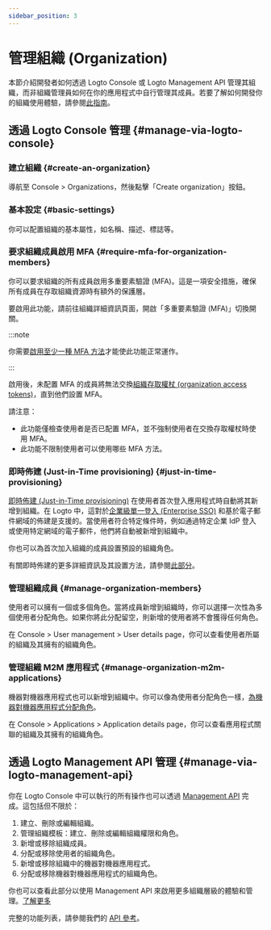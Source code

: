 ```yaml
---
sidebar_position: 3
---
```


# 管理組織 (Organization)

本節介紹開發者如何透過 Logto Console 或 Logto Management API 管理其組織，而非組織管理員如何在你的應用程式中自行管理其成員。若要了解如何開發你的組織使用體驗，請參閱[此指南](/end-user-flows/organization-experience/organization-management)。

## 透過 Logto Console 管理 \{#manage-via-logto-console}

### 建立組織 \{#create-an-organization}

導航至 <CloudLink to="/organizations">Console > Organizations</CloudLink>，然後點擊「Create organization」按鈕。

### 基本設定 \{#basic-settings}

你可以配置組織的基本屬性，如名稱、描述、標誌等。

### 要求組織成員啟用 MFA \{#require-mfa-for-organization-members}

你可以要求組織的所有成員啟用多重要素驗證 (MFA)。這是一項安全措施，確保所有成員在存取組織資源時有額外的保護層。

要啟用此功能，請前往組織詳細資訊頁面，開啟「多重要素驗證 (MFA)」切換開關。

:::note

你需要[啟用至少一種 MFA 方法](/end-user-flows/mfa)才能使此功能正常運作。

:::

啟用後，未配置 MFA 的成員將無法交換[組織存取權杖 (organization access tokens)](/authorization/organization-template/protect-organization-resources#step-2-fetch-organization-token)，直到他們設置 MFA。

請注意：

- 此功能僅檢查使用者是否已配置 MFA，並不強制使用者在交換存取權杖時使用 MFA。
- 此功能不限制使用者可以使用哪些 MFA 方法。

### 即時佈建 (Just-in-Time provisioning) \{#just-in-time-provisioning}

[即時佈建 (Just-in-Time provisioning)](https://auth.wiki/jit-provisioning) 在使用者首次登入應用程式時自動將其新增到組織。在 Logto 中，這對於[企業級單一登入 (Enterprise SSO)](/end-user-flows/enterprise-sso) 和基於電子郵件網域的佈建是支援的。當使用者符合特定條件時，例如通過特定企業 IdP 登入或使用特定網域的電子郵件，他們將自動被新增到組織中。

你也可以為首次加入組織的成員設置預設的組織角色。

有關即時佈建的更多詳細資訊及其設置方法，請參閱[此部分](/organizations/just-in-time-provisioning)。

### 管理組織成員 \{#manage-organization-members}

使用者可以擁有一個或多個角色。當將成員新增到組織時，你可以選擇一次性為多個使用者分配角色。如果你將此分配留空，則新增的使用者將不會獲得任何角色。

在 <CloudLink to="/users">Console > User management > User details page</CloudLink>，你可以查看使用者所屬的組織及其擁有的組織角色。

### 管理組織 M2M 應用程式 \{#manage-organization-m2m-applications}

機器對機器應用程式也可以新增到組織中。你可以像為使用者分配角色一樣，[為機器對機器應用程式分配角色](/organizations/understand-how-organizations-work#organization-m2m-application)。

在 <CloudLink to="/applications">Console > Applications > Application details page</CloudLink>，你可以查看應用程式關聯的組織及其擁有的組織角色。

## 透過 Logto Management API 管理 \{#manage-via-logto-management-api}

你在 Logto Console 中可以執行的所有操作也可以透過 [Management API](/integrate-logto/interact-with-management-api) 完成。這包括但不限於：

1. 建立、刪除或編輯組織。
2. 管理組織模板：建立、刪除或編輯組織權限和角色。
3. 新增或移除組織成員。
4. 分配或移除使用者的組織角色。
5. 新增或移除組織中的機器對機器應用程式。
6. 分配或移除機器對機器應用程式的組織角色。

你也可以查看此部分以使用 Management API 來啟用更多組織層級的體驗和管理。[了解更多](/end-user-flows/organization-experience)

完整的功能列表，請參閱我們的 [API 參考](https://openapi.logto.io/group/endpoint-organizations)。
